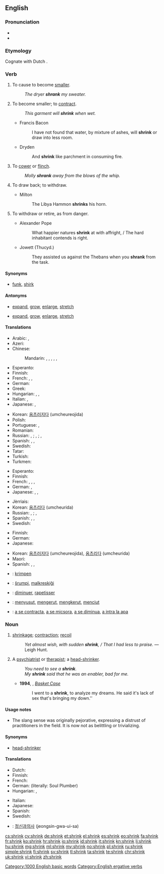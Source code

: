 ==English==

===Pronunciation===
* {{IPA|/ˈʃɻɪŋk/}}
* {{rhymes|ɪŋk}}

===Etymology===
Cognate with Dutch {{term|schrinken||to shrink|lang=nl}}.

===Verb===
{{en-verb|shrinks|shrinking|'''[[shrank]]''' or '''[[shrunk]]'''|'''[[shrunk]]''' or '''[[shrunken]]'''}}

# {{context|transitive|lang=en}} To cause to become [[smaller]].
#: ''The dryer '''shrank''' my sweater.''
# {{context|intransitive|lang=en}} To become smaller; to [[contract]].
#: ''This garment will '''shrink''' when wet.''
#* Francis Bacon
#*: I have not found that water, by mixture of ashes, will '''shrink''' or draw into less room.
#* Dryden
#*: And '''shrink''' like parchment in consuming fire.
# {{context|intransitive|lang=en}} To [[cower]] or [[flinch]].
#: ''Molly '''shrank''' away from the blows of the whip.''
# {{context|transitive|lang=en}} To draw back; to withdraw.
#* Milton
#*: The Libya Hammon '''shrinks''' his horn.
# {{context|intransitive|figuratively|lang=en}} To withdraw or retire, as from danger.
#* Alexander Pope
#*: What happier natures '''shrink''' at with affright, / The hard inhabitant contends is right.
#* Jowett (Thucyd.)
#*: They assisted us against the Thebans when you '''shrank''' from the task.

====Synonyms====
* {{sense|avoid an unwanted task}} [[funk]], [[shirk]]

====Antonyms====
* {{sense|to cause to become smaller}}  [[expand]], [[grow]], [[enlarge]], [[stretch]]
* {{sense|become smaller}} [[expand]], [[grow]], [[enlarge]], [[stretch]]

====Translations====
{{trans-top|intransitive: to contract, to become smaller}}
* Arabic: {{t|ar|تقلص|tr=taqallaSa}},  {{t|ar|أحجم|tr='aHjama}}
* Azeri: {{t|az|kiçilmək}}
* Chinese:
*: Mandarin: {{t|cmn|收縮|sc=Hani}},  {{t+|cmn|收缩|tr=shōusuō|sc=Hani}},  {{t+|cmn|縮|sc=Hani}},  {{t+|cmn|缩|tr=suō|sc=Hani}},  {{t|cmn|縮水|sc=Hani}},  {{t+|cmn|缩水|tr=suōshuǐ|sc=Hani}}
* Esperanto: {{t|eo|etiĝi}}
* Finnish: {{t+|fi|kutistua}}
* French: {{t+|fr|se réduire}},  {{t+|fr|rétrécir}},  {{t+|fr|se resserrer}}
* German: {{t+|de|schrumpfen}}
* Greek: {{t+|el|μπάζω|tr=bázo|sc=Grek}}
* Hungarian: {{t+|hu|összemegy}}, {{t+|hu|összehúzódik}}, {{t+|hu|összezsugorodik}}
* Italian: {{t|it|restringersi}}, {{t+|it|ritirarsi}}
* Japanese: {{t+|ja|縮む|tr=[[ちじむ]], chijimu}}, {{t|ja|縮まる|tr=[[ちじまる]], chijimaru}}
{{trans-mid}}
* Korean: [[움츠러지다]] (umcheureojida)
* Polish: {{t|pl|kurczyć się}}
* Portuguese: {{t+|pt|encolher}}, {{t+|pt|contrair}}
* Romanian: {{t|ro|micșora}}
* Russian: {{t+|ru|сжиматься|tr=sžimát’sja}} {{impf}}, {{t+|ru|сжаться|tr=sžát’sja}} {{pf.}};  {{t+|ru|сокращаться|tr=sokraščát’sja}} {{impf}}, {{t+|ru|сократиться|tr=sokratít’sja}} {{impf}}; {{t+|ru|уменьшаться|tr=umen’šát’sja}} {{impf}}, {{t+|ru|уменьшиться|tr=umén’šit’sja}} {{pf.}}
* Spanish: {{t+|es|contraerse}},  {{t|es|encogerse}}, {{t|es|achicarse}}
* Swedish: {{t+|sv|krympa}}
* Tatar: {{t|tt|keçeräyü|sc=Cyrl}}
* Turkish: {{t+|tr|küçülmek}}
* Turkmen: {{t|tk|kiçelmek}}
{{trans-bottom}}

{{trans-top|transitive: to cause something to shrink}}
* Esperanto: {{t+|eo|etigi}}
* Finnish: {{t|fi|kutistaa}}
* French: {{t+|fr|rétrécir}},  {{t|fr|faire rétrécir}},  {{t+|fr|rapetisser}},  {{t+|fr|diminuer}}
* German: {{t+|de|schrumpfen}},  {{t+|de|abnehmen}}
* Japanese: {{t|ja|縮める|tr=[[ちじめる]], chijimeru}}, {{t|ja|縮小する|tr=[[しゅくしょうする]], shukushō suru}}, {{t|ja|短縮する|tr=[[たんしゅくする]], tanshuku suru}}
{{trans-mid}}
* Jèrriais: {{t|roa-jer|rap'tichi}}
* Korean: [[움츠리다]] (umcheurida)
* Russian: {{t+|ru|уменьшать|tr=umen’šát’}} {{impf}}, {{t+|ru|уменьшить|tr=umén’šit’}} {{pf.}};  {{t+|ru|сжимать|tr=sžimát’}} {{impf}}, {{t+|ru|сжать|tr=sžat’}} {{pf.}}
* Spanish: {{t+|es|encoger}}, {{t|es|mermar}}, {{t+|es|contraer}}
* Swedish: {{t+|sv|krympa}}
{{trans-bottom}}

{{trans-top|intransitive: to attempt to avoid an unwanted or intimidating duty}}
* Finnish: {{t+|fi|luistaa}}
* German: {{t+|de|drücken|alt=sich drücken}}
* Japanese: {{t|ja|尻込みする|tr=[[しりごみする]], shirigomi suru}}
{{trans-mid}}
* Korean: [[움츠러지다]] (umcheureojida), {{qualifier|transitive}} [[움츠리다]] (umcheurida)
* Maori: {{t|mi|eti}}
* Spanish: {{t+|es|zafar|alt=zafarse}}, {{t+|es|rehuir}}, {{t+|es|correr|alt=correrse}}
{{trans-bottom}}

{{checktrans-top}}
* {{ttbc|nl}}: [[krimpen]]
* {{ttbc|eo}}: [[ŝrumpi]], [[malkreskiĝi]]
* {{ttbc|fr}}: [[diminuer]], [[rapetisser]]
* {{ttbc|id}}: [[susut|menyusut]], [[kerut|mengerut]], [[kerut|mengkerut]], [[ciut|menciut]]
{{trans-mid}}
* {{ttbc|ro}}: [[a se contracta]], [[a se micsora]], [[a se diminua]], [[a intra la apa]]
{{trans-bottom}}

===Noun===
{{en-noun}}

# [[shrinkage]]; [[contraction]]; [[recoil]]
#: ''Yet almost wish, with sudden '''shrink''', / That I had less to praise.'' &mdash; Leigh Hunt.
# {{context|slang|sometimes|pejorative|lang=en}} A [[psychiatrist]] or [[therapist]]; a [[head-shrinker]].
#: ''You need to see a '''shrink'''.''
#: ''My '''shrink''' said that he was an enabler, bad for me.''
#* '''1994''', {{w|Green Day}}, ''[[w:Basket Case (song)|Basket Case]]''
#*: I went to a '''shrink''', to analyze my dreams. He said it's lack of sex that's bringing my down.''

====Usage notes====
* The slang sense was originally pejorative, expressing a distrust of practitioners in the field. It is now not as belittling or trivializing.

====Synonyms====
* [[head-shrinker]]

====Translations====
{{trans-top|psychiatrist or therapist (informal, belittling)}}
* Dutch: {{t+|nl|zielknijper}}
* Finnish: {{t+|fi|kallonkutistaja}}
* French: {{t+|fr|psy|m}}
* German: {{t|de|Seelenklempner|m}} (literally: Soul Plumber)
* Hungarian: {{t|hu|fejzsugorító}}, {{t|hu|lélekdoki}}
{{trans-mid}}
* Italian: {{t|it|strizzacervelli|m}}
* Japanese: {{t|ja|精神科医|tr=[[せいしんかい]], sēshin-ka-i}}
* Spanish: {{qualifier|colloquial}} {{t|es|loquero|m}}
* Swedish: {{t|sv|hjärnskrynklare|c}}
{{trans-bottom}}

{{checktrans-top|most of these seem clearly wrong, missing the informal, somewhat pejorative connotation; can't tell about Japanese and Korean}}
{{trans-mid}}
* {{ttbc|ko}}: [[정신과의사]] (jeongsin-gwa-ui-sa)
{{trans-bottom}}

[[Category:1000 English basic words]]
[[Category:English ergative verbs]]

[[cs:shrink]]
[[cy:shrink]]
[[de:shrink]]
[[et:shrink]]
[[el:shrink]]
[[es:shrink]]
[[eo:shrink]]
[[fa:shrink]]
[[fr:shrink]]
[[ko:shrink]]
[[hr:shrink]]
[[io:shrink]]
[[id:shrink]]
[[it:shrink]]
[[kn:shrink]]
[[li:shrink]]
[[hu:shrink]]
[[mg:shrink]]
[[ml:shrink]]
[[my:shrink]]
[[no:shrink]]
[[pl:shrink]]
[[ru:shrink]]
[[simple:shrink]]
[[fi:shrink]]
[[sv:shrink]]
[[tl:shrink]]
[[ta:shrink]]
[[te:shrink]]
[[chr:shrink]]
[[uk:shrink]]
[[vi:shrink]]
[[zh:shrink]]